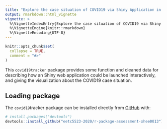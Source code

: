 ```yaml
---
title: "Explore the case situation of COVID19 via Shiny Application in three countries"
output: rmarkdown::html_vignette
vignette: >
  %\VignetteIndexEntry{Explore the case situation of COVID19 via Shiny Application in three countries}
  %\VignetteEngine{knitr::rmarkdown}
  %\VignetteEncoding{UTF-8}
---
```


```r
knitr::opts_chunk$set(
  collapse = TRUE,
  comment = "#>"
)
```
This `covid19tracker` package provides some function and cleaned data for describing how an Shiny web application could be launched interactively, and giving the visualization about the COVID19 case situation.

## Loading package
The `covid19`tracker package can be installed directly from [GitHub](https://github.com/etc5523-2020/r-package-assessment-xhee0013) with:

```r
# install.packages("devtools")
devtools::install_github("eetc5523-2020/r-package-assessment-xhee0013")
```

